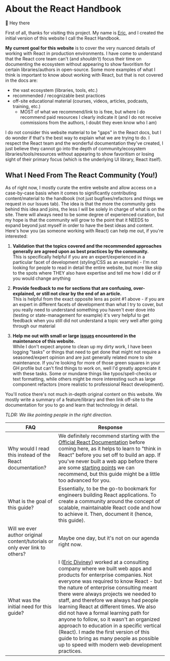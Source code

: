 

# About the React Handbook

👋 Hey there

First of all, thanks for visiting this project. My name is [Eric](/team/eric-diviney), and I created the initial version of this website I call the React Handbook.

**My current goal for this website** is to cover the very nuanced details of working with React in production environments. I have come to understand that the React core team can't (and *shouldn't*) focus their time on documenting the ecosystem without appearing to show favoritism for certain libraries/authors in open-source. Some more examples of what I think is important to know about working with React, but that is not covered in the docs are:

- the vast ecosystem (libraries, tools, etc.)
- recommended / recognizable best practices
- off-site educational material (courses, videos, articles, podcasts, training, etc.)
	- MOST of what we recommend/link to is free, but where I do recommend paid resources I clearly indicate it (and I do not receive commissions from the authors, I doubt they even know who I am)

I do not consider this website material to be "gaps" in the React docs, but I do wonder if that's the best way to explain what we are trying to do. I respect the React team and the wonderful documentation they've created, I just believe they cannot go into the depth of community/ecosystem libraries/tools/resources without appearing to show favoritism or losing sight of their primary focus (which is the underlying UI library, React itself).

## What I Need From The React Community (You!)

As of right now, I mostly curate the entire website and allow access on a case-by-case basis when it comes to significantly contributing content/material to the handbook (not just bugfixes/refactors and things we request in our Issues tab). The idea is that the more the community gets behind this idea and joins, the less I will be solely in charge of what is on the site. There will always need to be some degree of experienced curation, but my hope is that the community will grow to the point that it NEEDS to expand beyond just myself in order to have the best ideas and content. Here's how you (as someone working with React) can help me out, if you're interested:

1. **Validation that the topics covered and the recommended approaches generally are agreed upon as best practices by the community.** <br/> This is specifically helpful if you are an expert/experienced in a particular facet of development (styling/CSS as an example) - I'm not looking for people to read in detail the entire website, but more like skip to the spots where THEY also have expertise and tell me how I did or if you would change anything

2. **Provide feedback to me for sections that are confusing, over-explained, or still not clear by the end of an article.** <br/> This is helpful from the exact opposite lens as point #1 above - if you are an expert in different facets of development than what I try to cover, but you really need to understand something you haven't ever dove into (testing or state-management for example) it's very helpful to get feedback when you still did not understand a topic very well after going through our material

3. **Help me out with small or large [issues](https://github.com/ericdiviney/react-handbook/issues) encountered in the maintenance of this website.** <br/> While I don't expect anyone to clean up my dirty work, I have been logging "tasks" or things that need to get done that might not require a seasoned/expert opinion and are just generally related more to site maintenance. If you're looking for more of those green squares in your GH profile but can't find things to work on, well I'd greatly appreciate it with these tasks. Some or mundane things like typos/spell-checks or text formatting, while others might be more interesting such as large component refactors (more realistic to professional React development).

<Contributors />

You'll notice there's not much in-depth original content on this website. We mostly write a summary of a feature/library and then link off-site to the documentation for you to go and learn that technology in detail. 

_TLDR: We like pointing people in the right direction._

| FAQ                                                                         | Response                                                                                                                                                                                                                                                                                                                                                                                                                                                                                                                                                                                                                          |
| --------------------------------------------------------------------------- | --------------------------------------------------------------------------------------------------------------------------------------------------------------------------------------------------------------------------------------------------------------------------------------------------------------------------------------------------------------------------------------------------------------------------------------------------------------------------------------------------------------------------------------------------------------------------------------------------------------------------------- |
| Why would I read this instead of the React documentation?                   | We definitely recommend starting with the [Official React Documentation](https://react.dev/) before coming here, as it helps to learn to "think in React" before you set off to build an app. If you've never built a web app before there are some [starting points](/javascript-basics) we can recommend, but this guide might be a little too advanced for you.                                                                                                                                                                                                                                                         |
| What is the goal of this guide?                                             | Essentially, to be the go-to bookmark for engineers building React applications. To create a community around the concept of scalable, maintainable React code and how to achieve it. Then, document it (hence, this guide).                                                                                                                                                                                                                                                                                                                                                                                                      |
| Will we ever author original content/tutorials or only ever link to others? | Maybe one day, but it's not on our agenda right now.                                                                                                                                                                                                                                                                                                                                                                                                                                                                                                                                                                              |
| What was the initial need for this guide?                                   | I ([Eric Diviney](/team/eric-diviney)) worked at a consulting company where we built web apps and products for enterprise companies. Not everyone was required to know React - but the nature of enterprise consulting meant there were always projects we needed to staff, and therefore we always had people learning React at different times. We also did not have a formal learning path for anyone to follow, so it wasn't an organized approach to education in a specific vertical (React). I made the first version of this guide to bring as many people as possible up to speed with modern web development practices. |